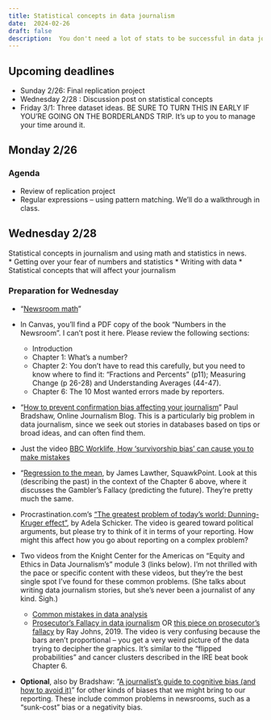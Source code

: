 ```yaml
---
title: Statistical concepts in data journalism
date:  2024-02-26
draft: false
description:  You don't need a lot of stats to be successful in data journalism, but you do need a scientific mindset. 
---
```



## Upcoming deadlines

* [Sunday 2/26]{.sked-dates}: Final replication project
* [Wednesday 2/28]{.sked-dates} : Discussion post on statistical concepts
* [Friday 3/1]{.sked-dates}: Three dataset ideas. BE SURE TO TURN THIS IN EARLY IF YOU'RE GOING ON THE BORDERLANDS TRIP. It's up to you to manage your time around it.



## Monday 2/26

### Agenda

* Review of replication project
* Regular expressions -- using pattern matching. We'll do a walkthrough in class. 


## Wednesday 2/28

Statistical concepts in journalism and using math and statistics in news.  
* Getting over your fear of numbers and statistics
* Writing with data
* Statistical concepts that will affect your journalism


### Preparation for Wednesday

- "[Newsroom math](https://cronkitedata.github.io/djtextbook/start-math.html)"

- In Canvas, you'll find a PDF copy of the book "Numbers in the Newsroom". I can't post it here. Please review the following sections: 

   * Introduction
   * Chapter 1: What's a number?
   * Chapter 2: You don't have to read this carefully, but you need to know where to find it: "Fractions and Percents" (p11);  Measuring Change (p 26-28) and Understanding Averages (44-47). 
   * Chapter 6: The 10 Most wanted errors made by reporters. 


- “[How to prevent confirmation bias affecting your journalism](https://onlinejournalismblog.com/2020/04/07/how-to-prevent-confirmation-bias-affecting-your-journalism/)” Paul Bradshaw, Online Journalism Blog. This is a particularly big problem in data journalism, since we seek out stories in databases based on tips or broad ideas, and can often find them. 

- Just the video [BBC Worklife, How ‘survivorship bias’ can cause you to make mistakes](https://www.bbc.com/worklife/article/20200827-how-survivorship-bias-can-cause-you-to-make-mistakes)  

- “[Regression to the mean](https://www.squawkpoint.com/2013/01/regression-to-the-mean/), by James Lawther, SquawkPoint. Look at this (describing the past) in the context of the Chapter 6 above, where it discusses the Gambler's Fallacy (predicting the future). They're pretty much the same.

- Procrastination.com's ["The greatest problem of today's world: Dunning-Kruger effect"](https://youtu.be/VyipktSZUlQ), by Adela Schicker. The video is geared toward political arguments, but please try to think of it in terms of your reporting. How might this affect how you go about reporting on a complex problem? 

- Two videos from the Knight Center for the Americas on “Equity and Ethics in Data Journalism’s” module 3 (links below). I’m not thrilled with the pace or specific content with these videos, but they’re the best single spot I’ve found for these common problems. (She talks about writing data journalism stories, but she’s never been a journalist of any kind. Sigh.) 

   * [Common mistakes in data analysis](https://youtu.be/4ndrF2cSqVo)
   * [Prosecutor’s Fallacy in data journalism](https://youtu.be/0y3sco0lKzc) OR [this piece on prosecutor’s fallacy](https://towardsdatascience.com/the-prosecutors-fallacy-cb0da4e9c039) by Ray Johns, 2019.  The video is very confusing because the bars aren't proportional -- you get a very weird picture of the data trying to decipher the graphics.  It's similar to the "flipped probabilities" and cancer clusters described in the IRE beat book Chapter 6. 
   
- **Optional**, also by Bradshaw: “[A journalist’s guide to cognitive bias (and how to avoid it)](https://onlinejournalismblog.com/2020/03/24/a-journalists-guide-to-cognitive-bias-and-how-to-avoid-it/)” for other kinds of biases that we might bring to our reporting. These include common problems in newsrooms, such as a “sunk-cost” bias or a negativity bias.




